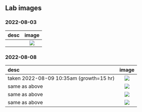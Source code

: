 ## Lab images

### 2022-08-03

|desc|image|
|:---|:---:|
||![](./_images/2022-08-03%20pL0_002_EC%5BacsCD%5D%20xfm.jpg)|

### 2022-08-08

|desc|image|
|:---|:---:|
|taken 2022-08-09 10:35am (growth=15 hr)|![](./_images/2022-08-08%20YTK096%20%2Bve%20control%20a.jpg)|
|same as above|![](./_images/2022-08-08%20YTK096%20%2Bve%20control%20b.jpg)|
|same as above|![](./_images/2022-08-08%20YTK096%20xfm%20a.jpg)|
|same as above|![](./_images/2022-08-08%20YTK096%20xfm%20b.jpg)|
